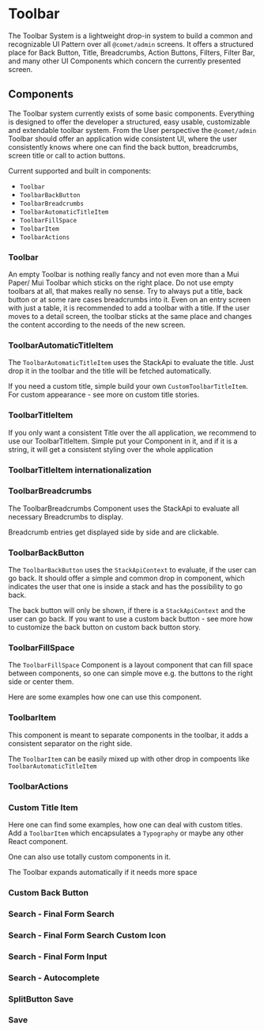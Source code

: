 
<Meta title="Docs/Components/Toolbar" />

# Toolbar

The Toolbar System is a lightweight drop-in system to build a common and recognizable UI Pattern over all `@comet/admin` screens. It offers a structured place for Back Button, Title, Breadcrumbs, Action Buttons, Filters, Filter Bar, and many other UI Components which concern the currently presented screen.

## Components

The Toolbar system currently exists of some basic components. Everything is designed to offer the developer a structured, easy usable, customizable and extendable toolbar system. From the User perspective the `@comet/admin` Toolbar should offer an application wide consistent UI, where the user consistently knows where one can find the back button, breadcrumbs, screen title or call to action buttons.

Current supported and built in components:

-   `Toolbar`
-   `ToolbarBackButton`
-   `ToolbarBreadcrumbs`
-   `ToolbarAutomaticTitleItem`
-   `ToolbarFillSpace`
-   `ToolbarItem`
-   `ToolbarActions`

### Toolbar

An empty Toolbar is nothing really fancy and not even more than a Mui Paper/ Mui Toolbar which sticks on the right place. Do not use empty toolbars at all, that makes really no sense. Try to always put a title, back button or at some rare cases breadcrumbs into it. Even on an entry screen with just a table, it is recommended to add a toolbar with a title. If the user moves to a detail screen, the toolbar sticks at the same place and changes the content according to the needs of the new screen.

<Canvas>
    <Story id="stories-components-toolbar-empty--empty" />
</Canvas>

### ToolbarAutomaticTitleItem

The `ToolbarAutomaticTitleItem` uses the StackApi to evaluate the title. Just drop it in the toolbar and the title will be fetched automatically.

If you need a custom title, simple build your own `CustomToolbarTitleItem`. For custom appearance - see more on custom title stories.

<Canvas>
    <Story id="stories-components-toolbar-automatic-title-item--automatic-title-item" />
</Canvas>

### ToolbarTitleItem

If you only want a consistent Title over the all application, we recommend to use our ToolbarTitleItem. Simple put your Component in it, and if it is a string, it will get a consistent styling over the whole application

<Canvas>
    <Story id="stories-components-toolbar-title-item--title-item" />
</Canvas>

### ToolbarTitleItem internationalization

<Canvas>
    <Story id="stories-components-toolbar-localized-title-item--localized-title-item" />
</Canvas>

### ToolbarBreadcrumbs

The ToolbarBreadcrumbs Component uses the StackApi to evaluate all necessary Breadcrumbs to display.

Breadcrumb entries get displayed side by side and are clickable.

<Canvas>
    <Story id="stories-components-toolbar-breadcrumbs--breadcrumbs" />
</Canvas>

### ToolbarBackButton

The `ToolbarBackButton` uses the `StackApiContext` to evaluate, if the user can go back. It should offer a simple and common drop in component, which indicates the user that one is inside a stack and has the possibility to go back.

The back button will only be shown, if there is a `StackApiContext` and the user can go back. If you want to use a custom back button - see more how to customize the back button on custom back button story.

<Canvas>
    <Story id="stories-components-toolbar-back-button--back-button" />
</Canvas>

### ToolbarFillSpace

The `ToolbarFillSpace` Component is a layout component that can fill space between components, so one can simple move e.g. the buttons to the right side or center them.

Here are some examples how one can use this component.

<Canvas>
    <Story id="stories-components-toolbar-fill-space--fill-space-left" />
</Canvas>

<Canvas>
    <Story id="stories-components-toolbar-fill-space--fill-space-right" />
</Canvas>

<Canvas>
    <Story id="stories-components-toolbar-fill-space--fill-space-middle" />
</Canvas>

<Canvas>
    <Story id="stories-components-toolbar-fill-space--fill-space-middle-2" />
</Canvas>

### ToolbarItem

This component is meant to separate components in the toolbar, it adds a consistent separator on the right side.

<Canvas>
    <Story id="stories-components-toolbar-toolbar-item--toolbar-item" />
</Canvas>

The `ToolbarItem` can be easily mixed up with other drop in compoents like `ToolbarAutomaticTitleItem`

<Canvas>
    <Story id="stories-components-toolbar-toolbar-item--toolbar-item-mixing-with-other-components" />
</Canvas>

### ToolbarActions

<Canvas>
    <Story id="stories-components-toolbar-toolbar-actions--toolbar-actions-one-action" />
</Canvas>

<Canvas>
    <Story id="stories-components-toolbar-toolbar-actions--toolbar-actions-two-actions" />
</Canvas>

### Custom Title Item

Here one can find some examples, how one can deal with custom titles. Add a `ToolbarItem` which encapsulates a `Typography` or maybe any other React component.

<Canvas>
    <Story id="stories-components-toolbar-custom-title--custom-title-h1" />
</Canvas>

<Canvas>
    <Story id="stories-components-toolbar-custom-title--custom-title-h2" />
</Canvas>

One can also use totally custom components in it.

<Canvas>
    <Story id="stories-components-toolbar-custom-title--custom-title-h3" />
</Canvas>

The Toolbar expands automatically if it needs more space

<Canvas>
    <Story id="stories-components-toolbar-custom-title--custom-title-h4" />
</Canvas>

### Custom Back Button

<Canvas>
    <Story id="stories-components-toolbar-custom-back-button--custom-back-button" />
</Canvas>

### Search - Final Form Search

<Canvas>
    <Story id="stories-components-toolbar-search-final-form--search-final-form" />
</Canvas>

### Search - Final Form Search Custom Icon

<Canvas>
    <Story id="stories-components-toolbar-search-final-form--search-final-form-custom-icon" />
</Canvas>

### Search - Final Form Input

<Canvas>
    <Story id="stories-components-toolbar-search-final-form--search-final-form-input" />
</Canvas>

### Search - Autocomplete

<Canvas>
    <Story id="stories-components-toolbar-search-autocomplete--search-autocomplete" />
</Canvas>

### SplitButton Save

<Canvas>
    <Story id="stories-components-toolbar-save-split-button--save-split-button" />
</Canvas>

### Save

<Canvas>
    <Story id="stories-components-toolbar-save-button--save" />
</Canvas>
